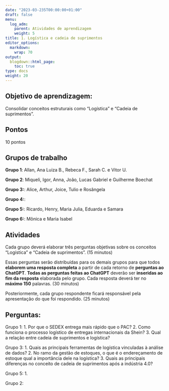 ```yaml
---
date: "2023-03-235T00:00:00+01:00"
draft: false
menu:
  log_adm:
    parent: Atividades de aprendizagem
    weight: 5
title: 1. Logística e cadeia de suprimentos
editor_options: 
  markdown: 
    wrap: 70
output: 
  blogdown::html_page:
    toc: true
type: docs
weight: 20
---
```


## Objetivo de aprendizagem: 

Consolidar conceitos estruturais como "Logística" e "Cadeia de suprimentos". 

## Pontos

10 pontos

## Grupos de trabalho
**Grupo 1**: Allan, Ana Luiza B., Rebeca F., Sarah C. e Vitor U.

**Grupo 2**: Miqueli, Igor, Anna, João, Lucas Gabriel e Guilherme Boechat

**Grupo 3:**: Alice, Arthur, Joice, Tulio e Rosângela

**Grupo 4:**: 

**Grupo 5:**: Ricardo, Henry, Maria Julia, Eduarda e Samara

**Grupo 6:**: Mônica e Maria Isabel 


## Atividades

Cada grupo deverá elaborar três perguntas objetivas sobre os conceitos "Logística" e "Cadeia de suprimentos". (15 minutos)

Essas perguntas serão distribuídas para os demais grupos para que todos **elaborem uma resposta completa** a partir de cada retorno de **perguntas ao ChatGPT**. **Todas as perguntas feitas ao ChatGPT** deverão ser **inseridas ao fim da resposta** elaborada pelo grupo. Cada resposta deverá ter no **máximo 150** palavras. (30 minutos)

Posteriormente, cada grupo respondente ficará responsável pela apresentação do que foi respondido. (25 minutos)


## Perguntas: 

Grupo 1: 
1. Por que o SEDEX entrega mais rápido que o PAC?
2. Como funciona o processo logístico de entregas internacionais da Shein?
3. Qual a relação entre cadeia de suprimentos e logística?

Grupo 3:
1. Quais as principais ferramentas de logística vinculadas à análise de dados?
2. No ramo da gestão de estoques, o que é o endereçamento de estoque qual a importância dele na logística?
3. Quais as principais diferenças no conceito de cadeia de suprimentos após a indústria 4.0?

Grupo 5: 
1.  


Grupo 2: 
